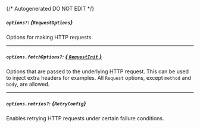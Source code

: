 {/* Autogenerated DO NOT EDIT  */}

##### `options?`: *{`RequestOptions`}*
Options for making HTTP requests.

---
##### `options.fetchOptions?`: [*{ `RequestInit` }*](https://developer.mozilla.org/en-US/docs/Web/API/Request/Request#options)
Options that are passed to the underlying HTTP request. This can be used to inject extra headers for examples. All `Request` options, except `method` and `body`, are allowed.

---
##### `options.retries?`: *{`RetryConfig`}*
Enables retrying HTTP requests under certain failure conditions.
<Collapsible openLabel={Labels.showProperties} closeLabel={Labels.hideProperties}>
    <Retryconfig/>
</Collapsible>


